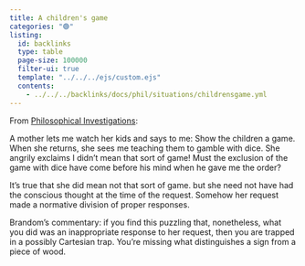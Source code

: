 ```yaml
---
title: A children's game
categories: "🟢"
listing:
  id: backlinks
  type: table
  page-size: 100000
  filter-ui: true
  template: "../../../ejs/custom.ejs"
  contents:
    - ../../../backlinks/docs/phil/situations/childrensgame.yml
---
```



From [Philosophical Investigations](/docs/phil/people/wittgenstein/works/pi/index.qmd#aphorism-69):

A mother lets me watch her kids and says to me: Show the children a game. When 
she returns, she sees me teaching them to gamble with
dice. She angrily exclaims I didn't mean that sort of game! Must the exclusion
of the game with dice have come before his mind when he gave me the order?

It's true that she did mean not that sort of game. but she need not have had the 
conscious thought at the time of the request. Somehow her request made a 
normative division of proper responses.

Brandom's commentary: if you find this puzzling that, nonetheless, what you did 
was an inappropriate 
response to her request, then you are trapped in a possibly Cartesian trap. 
You're missing what distinguishes a sign from a piece of wood.
